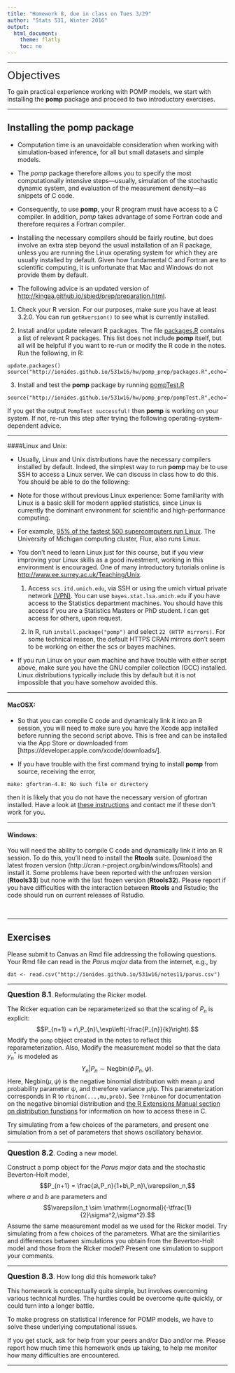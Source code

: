 ```yaml
---
title: "Homework 8, due in class on Tues 3/29"
author: "Stats 531, Winter 2016"
output:
  html_document:
    theme: flatly
    toc: no
---
```


\newcommand\prob{\mathbb{P}}
\newcommand\E{\mathbb{E}}
\newcommand\var{\mathrm{Var}}
\newcommand\cov{\mathrm{Cov}}
\newcommand\data[1]{#1^*}

--------


<big><big><big>Objectives</big></big></big>

To gain practical experience working with POMP models, we start with installing the **pomp** package and proceed to two introductory exercises.


------

## Installing the **pomp** package

* Computation time is an unavoidable consideration when working with simulation-based inference, for all but small datasets and simple models. 

* The *pomp* package therefore allows you to specify the most computationally intensive steps---usually, simulation of the stochastic dynamic system, and evaluation of the measurement density---as snippets of C code. 

* Consequently, to use **pomp**, your R program must have access to a C compiler. In addition, *pomp* takes advantage of some Fortran code and therefore requires a Fortran compiler. 

* Installing the necessary compilers should be fairly routine, but does involve an extra step beyond the usual installation of an R package, unless you are running the Linux operating system for which they are usually installed by default. Given how fundamental C and Fortran are to scientific computing, it is unfortunate that Mac and Windows do not provide them by default.

* The following advice is an updated version of [http://kingaa.github.io/sbied/prep/preparation.html](http://kingaa.github.io/sbied/prep/preparation.html).

1. Check your R version. For our purposes, make sure you have at least 3.2.0. You can run `getRversion()` to see what is currently installed.

2. Install and/or update relevant R packages. The file [packages.R](pomp_prep/packages.R) contains a list of relevant R packages. This list does not include **pomp** itself, but all will be helpful if you want to re-run or modify the R code in the notes. Run the following, in R:
```
update.packages()
source("http://ionides.github.io/531w16/hw/pomp_prep/packages.R",echo=TRUE)
```

3. Install and test the **pomp** package by running [pompTest.R](pomp_prep/pompTest.R)
```
source("http://ionides.github.io/531w16/hw/pomp_prep/pompTest.R",echo=TRUE)
```
If you get the output `PompTest successful!` then **pomp** is working on your system. If not, re-run this step after trying the following operating-system-dependent advice.

-------

####Linux and Unix: 

* Usually, Linux and Unix distributions have the necessary compilers installed by default. Indeed, the simplest way to run **pomp** may be to use SSH to access a Linux server. We can discuss in class how to do this. You should be able to do the following:

* Note for those without previous Linux experience: Some familiarity with Linux is a basic skill for modern applied statistics, since Linux is currently the dominant environment for scientific and high-performance computing. 

* For example, [95% of the fastest 500 supercomputers run Linux](https://en.wikipedia.org/wiki/Linux_adoption#Supercomputers). The University of Michigan computing cluster, Flux, also runs Linux. 

* You don't need to learn Linux just for this course, but if you view improving your Linux skills as a good investment, working in this environment is encouraged. One of many introductory tutorials online is [http://www.ee.surrey.ac.uk/Teaching/Unix](http://www.ee.surrey.ac.uk/Teaching/Unix).

    1. Access `scs.itd.umich.edu`, via SSH or using the umich virtual private network [(VPN)](http://www.itcom.itd.umich.edu/vpn/). You can use `bayes.stat.lsa.umich.edu` if you have access to the Statistics department machines. You should have this access if you are a Statistics Masters or PhD student. I can get access for others, upon request. 

    2. In R, run `install.package("pomp")` and select `22 (HTTP mirrors)`. For some technical reason, the default HTTPS CRAN mirrors don't seem to be working on either the scs or bayes machines.

* If you run Linux on your own machine and have trouble with either script above, make sure you have the GNU compiler collection (GCC) installed. Linux distributions typically include this by default but it is not impossible that you have somehow avoided this.


--------

#### MacOSX:

* So that you can compile C code and dynamically link it into an R session, you will need to make sure you have the Xcode app installed before running the second script above.  This is free and can be installed via the App Store or downloaded from [https://developer.apple.com/xcode/downloads/].

* If you have trouble with the first command trying to install **pomp** from source, receiving the error,
```
make: gfortran-4.8: No such file or directory
```
then it is likely that you do not have the necessary version of gfortran installed.  Have a look at [these instructions](./pomp_prep/mac-fortran.html) and contact me if these don’t work for you.

-------


#### Windows:

You will need the ability to compile C code and dynamically link it into an R session.  To do this, you’ll need to install the **Rtools** suite.  Download the latest frozen version (http://cran.r-project.org/bin/windows/Rtools) and install it.  Some problems have been reported with the unfrozen version (**Rtools33**) but none with the last frozen version (**Rtools32**). Please report if you have difficulties with the interaction between **Rtools** and Rstudio; the code should run on current releases of Rstudio.

<br>

------


## Exercises

Please submit to Canvas an Rmd file addressing the following questions. Your Rmd file can read in the *Parus major* data from the internet, e.g., by
```
dat <- read.csv("http://ionides.github.io/531w16/notes11/parus.csv")
```

------------

**<big>Question 8.1</big>**. Reformulating the Ricker model.

The Ricker equation can be reparameterized so that the scaling of $P_n$ is explicit:
$$P_{n+1} = r\,P_{n}\,\exp\left(-\frac{P_{n}}{k}\right).$$
Modify the `pomp` object created in the notes to reflect this reparameterization. Also, Modify the measurement model so that the data $\data{y_n}$ is modeled as 
$$Y_n |P_n \sim \mathrm{Negbin}(\phi\,P_n,\psi).$$
Here, $\mathrm{Negbin}(\mu,\psi)$ is the negative binomial distribution with mean $\mu$ and  probability parameter $\psi$, and therefore variance $\mu/\psi$. This parameterization corresponds in R to `rbinom(...,mu,prob)`. See `?rnbinom` for documentation on the negative binomial distribution and [the R Extensions Manual section on distribution functions](http://cran.r-project.org/doc/manuals/r-release/R-exts.html#Distribution-functions) for information on how to access these in C. 

Try simulating from a few choices of the parameters, and present one simulation from a set of parameters that shows oscillatory behavior.

----------

**<big>Question 8.2</big>**. Coding a new model.

Construct a pomp object for the *Parus major* data and the stochastic Beverton-Holt model,
$$P_{n+1} = \frac{a\,P_n}{1+b\,P_n}\,\varepsilon_n,$$
where $a$ and $b$ are parameters and
$$\varepsilon_t \sim \mathrm{Lognormal}(-\tfrac{1}{2}\sigma^2,\sigma^2).$$
Assume the same measurement model as we used for the Ricker model. Try simulating from a few choices of the parameters. What are the similarities and differences between simulations you obtain from the Beverton-Holt model and those from the Ricker model? Present one simulation to support your comments.

----------

**<big>Question 8.3</big>**. How long did this homework take?

This homework is conceptually quite simple, but involves overcoming various technical hurdles. The hurdles could be overcome quite quickly, or could turn into a longer battle.

To make progress on statistical inference for POMP models, we have to solve these underlying computational issues.

If you get stuck, ask for help from your peers and/or Dao and/or me. Please report how much time this homework ends up taking, to help me monitor how many difficulties are encountered.

---------------






